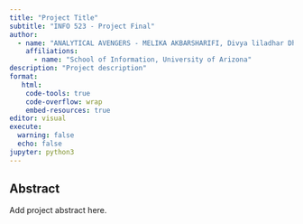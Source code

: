 ```yaml
---
title: "Project Title"
subtitle: "INFO 523 - Project Final"
author: 
  - name: "ANALYTICAL AVENGERS - MELIKA AKBARSHARIFI, Divya liladhar Dhole,\n Mohammad Ali Farmani, H M Abdul Fattah, Gabriel Gedaliah Geffen,\n Tanya George, Sunday Usman"
    affiliations:
      - name: "School of Information, University of Arizona"
description: "Project description"
format:
   html:
    code-tools: true
    code-overflow: wrap
    embed-resources: true
editor: visual
execute:
  warning: false
  echo: false
jupyter: python3
---
```


## Abstract

Add project abstract here.
